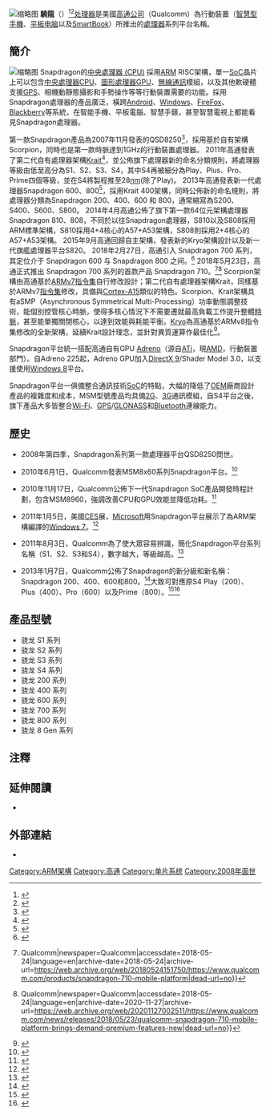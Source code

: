 {{noteTA
|G1=IT
}}
{{Infobox company
| name = 驍龍<br/>Snapdragon
| logo = File:Snapdragon by Qualcomm logo, Computex Taipei 20110530.jpg
| logo_size = 200px
<!-- | image = File:18mo3umzqxn6sjpg.jpg --><!--商標-->
<!-- | image_size =200px -->
<!-- | image_caption =A Snapdragon SoC from Qualcomm -->
| type = 
| predecessor = 
| foundation ={{start date and age|2007|11}}
| products = Scorpion處理器（前身）<br/>驍龍200、400、600、700、800等系列<br>X系列（獨立[[调制解调器|-{zh-cn:调制解调器;zh-tw:數據機;}-]]）
| owner = [[高通|高通]]
| website = https://www.qualcomm.com/snapdragon
}}{{About|處理器|一種戰鬥機|梟龍}}[[File:HTC_Desire_-_main_board_-_Qualcomm_QSD8250-2.jpg|缩略图]]
'''驍龍'''（{{lang-en|'''Snapdragon'''}}）<ref>{{cite web | url=http://www.qualcomm.cn/products/snapdragon | title=Qualcomm Products - 「驍龍」處理器 | accessdate=2013-07-30 | archive-date=2013-05-27 | archive-url=https://web.archive.org/web/20130527022205/http://www.qualcomm.cn/products/snapdragon | dead-url=no }}</ref><ref name="cool3c1-56233">{{cite web | url=http://www.cool3c.com/article/56233 | title=Snapdragon 中文正名"驍龍" ，可別寫成"梟龍"... | publisher=Cool3C.com | date=2012-02-23 | accessdate=2013-07-30 | archive-date=2014-02-22 | archive-url=https://web.archive.org/web/20140222000059/http://www.cool3c.com/article/56233 | dead-url=no }}</ref>[[微处理器|处理器]]是美國[[高通公司|高通公司]]（Qualcomm）為行動裝置（[[智慧型手機|智慧型手機]]、[[平板电脑|平板电脑]]以及[[SmartBook|SmartBook]]）所推出的[[處理器|處理器]]系列平台名稱。

==簡介==
[[File:LG_P710_Optimus_L7_II_-_Qualcomm_MSM8225_on_main_printed_circuit_board-5427.jpg|缩略图]]
Snapdragon的[[中央处理器|中央處理器 (CPU)]] 採用[[ARM|ARM]] RISC架構，單一[[SoC|SoC]]晶片上可以包含[[中央處理器|中央處理器CPU]]、[[圖形處理器|圖形處理器GPU]]、[[無線通訊|無線通訊]]模組，以及其他軟硬體支援[[GPS|GPS]]、相機動靜態攝影和手勢操作等等行動裝置需要的功能。採用Snapdragon處理器的產品廣泛，橫跨[[Android|Android]]、[[Windows|Windows]]、[[FireFox|FireFox]]、[[Blackberry|Blackberry]]等系統，在智能手機、平板電腦、智慧手錶，甚至智慧電視上都能看見Snapdragon處理器。

第一款Snapdragon產品為2007年11月發表的QSD8250<ref>{{cite web | url=https://www.qualcomm.com/news/releases/2007/11/14/qualcomm-premieres-snapdragon-first-chipset-solutions-break-gigahertz | title=Qualcomm Premieres Snapdragon, First Chipset Solutions to Break the Gigahertz Barrier with Multi-mode Broadband and Multimedia Features | publisher=Qualcomm | date=2007-11-14 | accessdate=2015-12-24 | archive-date=2015-12-24 | archive-url=https://web.archive.org/web/20151224104426/https://www.qualcomm.com/news/releases/2007/11/14/qualcomm-premieres-snapdragon-first-chipset-solutions-break-gigahertz | dead-url=no }}</ref>，採用基於自有架構Scorpion，同時也是第一款時脈達到1GHz的行動裝置處理器。
2011年高通發表了第二代自有處理器架構[[Krait_(CPU)|Krait]]<ref>{{cite web | url=https://www.qualcomm.com/news/releases/2011/11/16/qualcomm-unveils-new-snapdragon-mobile-processors-across-all-tiers | title=Qualcomm Unveils New Snapdragon Mobile Processors Across All Tiers of Smartphones and Tablets | publisher=Qualcomm | date=2011-11-16 | accessdate=2015-12-24 | archive-date=2015-12-24 | archive-url=https://web.archive.org/web/20151224104437/https://www.qualcomm.com/news/releases/2011/11/16/qualcomm-unveils-new-snapdragon-mobile-processors-across-all-tiers | dead-url=no }}</ref>，並公佈旗下處理器新的命名分類規則，將處理器等級由低至高分為S1、S2、S3、S4，其中S4再被細分為Play、Plus、Pro、Prime四個等級，並在S4將製程推至28[[微米|nm]](除了Play)。
2013年高通發表新一代處理器Snapdragon 600、800<ref>{{cite web | url=https://www.qualcomm.com/news/releases/2013/01/07/qualcomm-announces-next-generation-snapdragon-premium-mobile-processors | title=Qualcomm Announces Next Generation Snapdragon Premium Mobile Processors | publisher=Qualcomm | date=2013-01-08 | accessdate=2015-12-24 | archive-date=2015-12-24 | archive-url=https://web.archive.org/web/20151224104522/https://www.qualcomm.com/news/releases/2013/01/07/qualcomm-announces-next-generation-snapdragon-premium-mobile-processors | dead-url=no }}</ref>，採用Krait 400架構，同時公佈新的命名規則，將處理器分類為Snapdragon 200、400、600 和 800，通常縮寫為S200、S400、S600、S800。
2014年4月高通公佈了旗下第一款64位元架構處理器Snapdragon 810、808，不同於以往Snapdragon處理器，S810以及S808採用ARM標準架構，S810採用4+4核心的A57+A53架構，S808則採用2+4核心的A57+A53架構。
2015年9月高通回歸自主架構，發表新的Kryo架構設計以及新一代旗艦處理器平台S820。
2018年2月27日，高通引入 Snapdragon 700 系列，其定位介于 Snapdragon 600 与 Snapdragon 800 之间。<ref>{{Cite web|url=https://www.qualcomm.com/news/releases/2018/02/27/qualcomm-introduces-new-snapdragon-700-mobile-platform-series|title=Qualcomm Introduces New Snapdragon 700 Mobile Platform Series|publisher=Qualcomm|accessdate=2018-03-25|archive-date=2018-02-27|archive-url=https://web.archive.org/web/20180227202203/https://www.qualcomm.com/news/releases/2018/02/27/qualcomm-introduces-new-snapdragon-700-mobile-platform-series|dead-url=no}}</ref>
2018年5月23日，高通正式推出 Snapdragon 700 系列的首款产品 Snapdragon 710。<ref>{{Cite news|url=https://www.qualcomm.com/products/snapdragon-710-mobile-platform|title=Snapdragon 710 Mobile Platform {{!}} Qualcomm|newspaper=Qualcomm|accessdate=2018-05-24|language=en|archive-date=2018-05-24|archive-url=https://web.archive.org/web/20180524151750/https://www.qualcomm.com/products/snapdragon-710-mobile-platform|dead-url=no}}</ref><ref>{{Cite news|url=https://www.qualcomm.com/news/releases/2018/05/23/qualcomm-snapdragon-710-mobile-platform-brings-demand-premium-features-new|title=Qualcomm Snapdragon 710 Mobile Platform Brings In-Demand Premium Features to a New Tier of Smartphones {{!}} Qualcomm|newspaper=Qualcomm|accessdate=2018-05-24|language=en|archive-date=2020-11-27|archive-url=https://web.archive.org/web/20201127002511/https://www.qualcomm.com/news/releases/2018/05/23/qualcomm-snapdragon-710-mobile-platform-brings-demand-premium-features-new|dead-url=no}}</ref>
Scorpion架構由高通基於[[ARMv7|ARMv7]][[指令集|指令集]]自行修改設計；第二代自有處理器架構Krait，同樣基於ARMv7[[指令集|指令集]]修改，具備與[[ARM_Cortex-A15_MPCore|Cortex-A15]]類似的特色。Scorpion、Krait架構具有aSMP（Asynchronous Symmetrical Multi-Processing）功率動態調整技術，能個別控管核心時脈，使得多核心情況下不需要遷就最高負載工作提升整體[[時脈|時脈]]，甚至能單獨關閉核心，以達到效能與耗能平衡。[[Kryo_(CPU)|Kryo]]為高通基於ARMv8指令集修改的全新架構，延續Krait設計理念，並針對異質運算作最佳化<ref name="cool3c1-95564">{{cite web | url=https://www.cool3c.com/article/95564 | title=高通公布自主 64 位元核心 Kryo 特色，強調延續 Krait 設計理念 | publisher=Cool3C.com | date=2015-09-02 | accessdate=2015-12-24 | archive-date=2015-12-24 | archive-url=https://web.archive.org/web/20151224054143/https://www.cool3c.com/article/95564 | dead-url=no }}</ref>。

Snapdragon平台統一搭配高通自有GPU [[Adreno|Adreno]]（源自[[ATi|ATi]]，現[[AMD|AMD]]，行動裝置部門）。自Adreno 225起，Adreno GPU加入[[DirectX_9|DirectX 9]]/Shader Model 3.0，以支援使用[[Windows_8|Windows 8]]平台。

Snapdragon平台一俱備整合通訊技術[[系统芯片|SoC]]的特點，大幅的降低了[[OEM|OEM]]廠商設計產品的複雜度和成本，MSM型號產品均具備[[2G|2G]]、[[3G|3G]]通訊模組，自S4平台之後，旗下產品大多皆整合[[Wi-Fi|Wi-Fi]]、[[GPS|GPS]]/[[GLONASS|GLONASS]]和[[Bluetooth|Bluetooth]]連線能力。

==歷史==
*2008年第四季，Snapdragon系列第一款處理器平台QSD8250問世。

*2010年6月1日，Qualcomm發表MSM8x60系列Snapdragon平台。<ref name="Qualcomm">{{cite web |url=http://www.qualcomm.com/news/releases/2010/06/01/qualcomm-ships-first-dual-cpu-snapdragon-chipset |title=Qualcomm Ships First Dual-CPU Snapdragon Chipset |author= |date=1 June 2010 |work= |publisher=[[Qualcomm|Qualcomm]] |accessdate=29 Jan 2012 |archive-date=2011-06-11 |archive-url=https://web.archive.org/web/20110611062506/http://www.qualcomm.com/news/releases/2010/06/01/qualcomm-ships-first-dual-cpu-snapdragon-chipset |dead-url=no }}</ref>

*2010年11月17日，Qualcomm公佈下一代Snapdragon SoC產品開發時程計劃，包含MSM8960，強調改善CPU和GPU效能並降低功耗。<ref>{{cite web |url=http://www.anandtech.com/show/4024/ |title=Qualcomm Reveals Next-Gen Snapdragon MSM8960: 28nm, dual-core, 5x Performance Improvement |author=Anand Lal Shimpi |date=17 November 2010 |work= |publisher=[[AnandTech|AnandTech]] |accessdate=29 Jan 2012 |archive-date=2012-09-03 |archive-url=https://web.archive.org/web/20120903173128/http://www.anandtech.com/show/4024/ |dead-url=yes }}</ref>

*2011年1月5日，美國[[CES|CES]]展，[[Microsoft|Microsoft]]用Snapdragon平台展示了為ARM架構編譯的[[Windows_7|Windows 7]]。<ref>{{cite web |url=http://www.bbc.co.uk/news/technology-12125541 |title=Windows runs on Arm's mobile phone chips |author= |date=6 January 2011 |work= |publisher=[[BBC|BBC]] |accessdate=29 Jan 2012 |archive-date=2014-02-02 |archive-url=https://web.archive.org/web/20140202134820/http://www.bbc.co.uk/news/technology-12125541 |dead-url=no }}</ref>

*2011年8月3日，Qualcomm為了使大眾容易辨識，簡化Snapdragon平台系列名稱（S1、S2、S3和S4），數字越大，等級越高。<ref>{{cite web |url=http://www.anandtech.com/show/4565/ |title=Qualcomm's Updated Brand: Introducing Snapdragon S1, S2, S3 & S4 Processors |author=Anand Lal Shimpi |date=3 August 2011 |work= |publisher=[[AnandTech|AnandTech]] |accessdate=28 Jan 2012 |archive-date=2013-02-26 |archive-url=https://web.archive.org/web/20130226233028/http://www.anandtech.com/show/4565/ |dead-url=no }}</ref>

*2013年1月7日，Qualcomm公佈了Snapdragon的新分級和新名稱：Snapdragon 200、400、600和800。<ref>{{cite web |url=http://www.qualcomm.com/media/blog/2013/01/07/new-qualcomm-snapdragon-processor-brand-tiers-announced |title=New Qualcomm Snapdragon Processor Brand Tiers Announced |publisher=Qualcomm |date=2013-01-07 |accessdate=2014-02-26 |archive-date=2013-02-16 |archive-url=https://archive.is/20130216202923/http://www.qualcomm.com/media/blog/2013/01/07/new-qualcomm-snapdragon-processor-brand-tiers-announced |dead-url=no }}</ref>大致可對應原S4 Play（200）、Plus（400）、Pro（600）以及Prime（800）。<ref>{{Cite web |url=http://www.qualcomm.com/sites/default/files/common/snapdragon/Final_Infographic_01.04.13.pdf |title=存档副本 |accessdate=2013-05-23 |archive-date=2013-05-18 |archive-url=https://web.archive.org/web/20130518100441/http://www.qualcomm.com/sites/default/files/common/snapdragon/Final_Infographic_01.04.13.pdf |dead-url=no }}</ref><ref>{{cite web |url=http://www.qualcomm.com/media/blog/2013/01/07/snapdragon-800-series-and-600-processors-unveiled |title=Snapdragon 800 Series and 600 Processors Unveiled |publisher=Qualcomm |date=2013-01-07 |accessdate=2014-02-26 |archive-date=2013-01-11 |archive-url=http://webarchive.loc.gov/all/20130111042858/http://www.qualcomm.com/media/blog/2013/01/07/snapdragon%2D800%2Dseries%2Dand%2D600%2Dprocessors%2Dunveiled |dead-url=no }}</ref>

==產品型號 ==
{{main|高通驍龍元件列表}}
*骁龙 S1 系列
*骁龙 S2 系列
*骁龙 S3 系列
*骁龙 S4 系列
*骁龙 200 系列
*骁龙 400 系列
*骁龙 600 系列
*骁龙 700 系列
*骁龙 800 系列
*骁龙 8 Gen 系列

==注釋==
{{reflist|colwidth=30em}}
==延伸閱讀==
* {{cite news|title=When cities adopt smartphone chips, trash cans talk and street lamps have ears|first=Andy|last=Boxall|date=24 January 2015|url=http://www.digitaltrends.com/mobile/how-smartphone-chips-are-connecting-cities/#ixzz3Zt7jvh00|publisher=Digital Trends|language=en|accessdate=2016-03-22|archive-date=2016-03-04|archive-url=https://web.archive.org/web/20160304082029/http://www.digitaltrends.com/mobile/how-smartphone-chips-are-connecting-cities/#ixzz3Zt7jvh00|dead-url=yes}}

==外部連結==
{{Commons category|Snapdragon (microprocessor)}}
* {{Official website}}

{{SoC Brand}}
{{ARM晶片}}

[[Category:ARM架構|Category:ARM架構]]
[[Category:高通|Category:高通]]
[[Category:单片系统|Category:单片系统]]
[[Category:2008年面世|Category:2008年面世]]